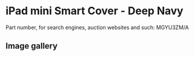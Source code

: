 
# iPad mini Smart Cover - Deep Navy

Part number, for search engines, auction websites and such: MGYU3ZM/A

## Image gallery

<div style={{ width: "768px" }}>
  <GalleryComponent
    images={[
      {
        original: "/everysource/MGYU3.png",
        thumbnail: "/everypreview/MGYU3.png",
      }
    ]}
  />
</div>